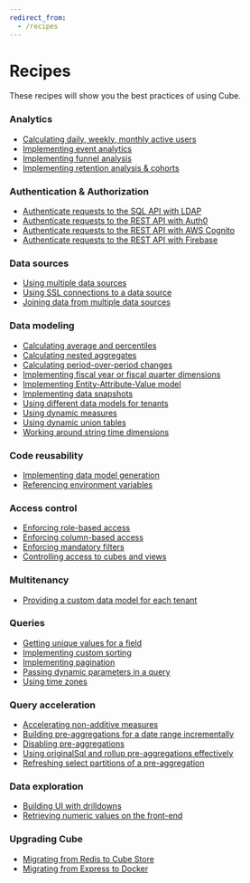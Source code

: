 ```yaml
---
redirect_from:
  - /recipes
---
```


# Recipes

These recipes will show you the best practices of using Cube.

### Analytics

- [Calculating daily, weekly, monthly active users](/guides/recipes/analytics/active-users)
- [Implementing event analytics](/guides/recipes/analytics/event-analytics)
- [Implementing funnel analysis](/guides/recipes/analytics/funnels)
- [Implementing retention analysis & cohorts](/guides/recipes/analytics/cohort-retention)

### Authentication & Authorization

- [Authenticate requests to the SQL API with LDAP](/guides/recipes/auth/sql-api-ldap)
- [Authenticate requests to the REST API with Auth0](/guides/recipes/auth/auth0-guide)
- [Authenticate requests to the REST API with AWS Cognito](/guides/recipes/auth/aws-cognito)
- [Authenticate requests to the REST API with Firebase](https://medium.com/@ivo.hohlweck/use-firebase-auth-for-cubejs-a609f213ac67)

### Data sources

- [Using multiple data sources](/guides/recipes/data-sources/multiple-sources-same-schema)
- [Using SSL connections to a data source](/guides/recipes/data-sources/using-ssl-connections-to-data-source)
- [Joining data from multiple data sources](/guides/recipes/query-acceleration/joining-multiple-data-sources)

### Data modeling

- [Calculating average and percentiles](/guides/recipes/data-modeling/percentiles)
- [Calculating nested aggregates](/guides/recipes/data-modeling/nested-aggregates)
- [Calculating period-over-period changes](/guides/recipes/data-modeling/period-over-period)
- [Implementing fiscal year or fiscal quarter dimensions](/guides/recipes/data-modeling/fiscal-year-quarter-dimensions)
- [Implementing Entity-Attribute-Value model](/guides/recipes/data-modeling/entity-attribute-value)
- [Implementing data snapshots](/guides/recipes/data-modeling/snapshots)
- [Using different data models for tenants](/guides/recipes/access-control/using-different-schemas-for-tenants)
- [Using dynamic measures](/guides/recipes/data-modeling/using-dynamic-measures)
- [Using dynamic union tables](/guides/recipes/data-modeling/dynamic-union-tables)
- [Working around string time dimensions](/guides/recipes/data-modeling/string-time-dimensions)

### Code reusability

- [Implementing data model generation](/guides/recipes/code-reusability/schema-generation)
- [Referencing environment variables](/guides/recipes/code-reusability/environment-variables)

### Access control

- [Enforcing role-based access](/guides/recipes/access-control/role-based-access)
- [Enforcing column-based access](/guides/recipes/access-control/column-based-access)
- [Enforcing mandatory filters](/guides/recipes/access-control/enforcing-mandatory-filters)
- [Controlling access to cubes and views](/guides/recipes/access-control/controlling-access-to-cubes-and-views)

### Multitenancy

- [Providing a custom data model for each tenant](/guides/recipes/multitenancy/custom-data-model-per-tenant)

### Queries

- [Getting unique values for a field](/guides/recipes/queries/getting-unique-values-for-a-field)
- [Implementing custom sorting](/guides/recipes/queries/sorting)
- [Implementing pagination](/guides/recipes/queries/pagination)
- [Passing dynamic parameters in a query](/guides/recipes/data-modeling/passing-dynamic-parameters-in-a-query)
- [Using time zones](/guides/recipes/queries/timezones)

### Query acceleration

- [Accelerating non-additive measures](/guides/recipes/query-acceleration/non-additivity)
- [Building pre-aggregations for a date range incrementally](/guides/recipes/query-acceleration/incrementally-building-pre-aggregations-for-a-date-range)
- [Disabling pre-aggregations](/guides/recipes/query-acceleration/disabling-pre-aggregations)
- [Using originalSql and rollup pre-aggregations effectively](/guides/recipes/query-acceleration/using-originalsql-and-rollups-effectively)
- [Refreshing select partitions of a pre-aggregation](/guides/recipes/query-acceleration/refreshing-select-partitions)

### Data exploration

- [Building UI with drilldowns](/guides/recipes/data-exploration/drilldowns)
- [Retrieving numeric values on the front-end](/guides/recipes/data-exploration/cast-numerics)

### Upgrading Cube

- [Migrating from Redis to Cube Store](https://cube.dev/blog/how-you-win-by-using-cube-store-part-1#how-to-migrate-to-cube-store)
- [Migrating from Express to Docker](/guides/recipes/upgrading-cube/migrating-from-express-to-docker)

